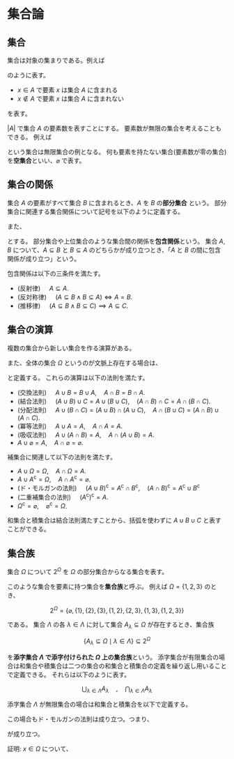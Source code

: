 # 集合論

## 集合

集合は対象の集まりである。例えば

\begin{align*}
A&=\{1,2,3\},& B&=\{赤,青,黄,緑\}
\end{align*}

のように表す。

* $x\in A$ で要素 $x$ は集合 $A$ に含まれる
* $x\notin A$ で要素 $x$ は集合 $A$ に含まれない

を表す。

$|A|$ で集合 $A$ の要素数を表すことにする。
要素数が無限の集合を考えることもできる。
例えば

\begin{align*}
A&=\{n\in\mathbb{N}\mid \text{$n$ は偶数}\},& B&=\{x\in\mathbb{R}\mid \text{$x$ は無理数} \}
\end{align*}

という集合は無限集合の例となる。
何も要素を持たない集合(要素数が零の集合)を**空集合**といい、$\varnothing$ で表す。

## 集合の関係

集合 $A$ の要素がすべて集合 $B$ に含まれるとき、$A$ を $B$ の**部分集合** という。
部分集合に関連する集合関係について記号を以下のように定義する。

\begin{align*}
A\subseteq B &\defiff (x\in A\implies x \in B)&\text{($A$ は $B$ の部分集合)}\\
A\supseteq B &\defiff B\subseteq A&\text{($A$ は $B$ の上位集合)}\\
A = B &\defiff (A\subseteq B\land A\supseteq B)& \text{($A$ と $B$ は等しい)}\\
A \ne B &\defiff \lnot(A = B)& \text{($A$ と $B$ は等しくない)}
\end{align*}

また、

\begin{align*}
A\subsetneq B &\defiff (A\subseteq B \land A\ne B)&\text{($A$ は $B$ の真部分集合)}\\
A\supsetneq B &\defiff B\subsetneq A&\text{($A$ は $B$ の真上位集合)}
\end{align*}

とする。
部分集合や上位集合のような集合間の関係を**包含関係**という。
集合 $A,\,B$ について、$A\subseteq B$ と $B\subseteq A$ のどちらかが成り立つとき、「$A$ と $B$ の間に包含関係が成り立つ」という。

包含関係は以下の三条件を満たす。

* (反射律) $\quad A\subseteq A$.
* (反対称律) $\quad (A\subseteq B\land B\subseteq A) \iff A = B$.
* (推移律) $\quad (A\subseteq B\land B\subseteq C)\implies A\subseteq C$.

## 集合の演算

複数の集合から新しい集合を作る演算がある。

\begin{align*}
A\cup B &\coloneqq\left\{x\mid x\in A \text{ または } x \in B\right\}\qquad\text{(和集合)}\\
A\cap B &\coloneqq \left\{x\mid x\in A \text{ かつ } x \in B\right\}\qquad\text{(積集合)}\\
A\setminus B &\coloneqq \left\{x\mid x\in A \text{ かつ } x \notin B\right\}\qquad\text{(差集合)}
\end{align*}

また、全体の集合 $\Omega$ というのが文脈上存在する場合は、

\begin{align*}
A^\mathrm{c} &\coloneqq \Omega\setminus A\qquad\text{(補集合)}
\end{align*}

と定義する。
これらの演算は以下の法則を満たす。

* (交換法則) $\quad A\cup B = B\cup A, \quad A\cap B = B\cap A$.
* (結合法則) $\quad (A\cup B)\cup C = A\cup (B\cup C), \quad (A\cap B)\cap C=A\cap(B\cap C)$.
* (分配法則) $\quad A\cup(B\cap C) = (A\cup B)\cap (A\cup C),\quad A\cap (B\cup C) = (A\cap B)\cup (A\cap C)$.
* (冪等法則) $\quad A \cup A = A, \quad A\cap A = A$.
* (吸収法則) $\quad A \cup (A\cap B) = A, \quad A\cap (A\cup B) = A$.
* $A\cup \varnothing = A,\quad A\cap\varnothing = \varnothing$.

補集合に関連して以下の法則を満たす。

* $A\cup \Omega = \Omega,\quad A\cap\Omega = A$.
* $A\cup A^\mathrm{c} = \Omega,\quad A\cap A^\mathrm{c} =\varnothing$.
* (ド・モルガンの法則) $\quad(A\cup B)^\mathrm{c} = A^\mathrm{c} \cap B^\mathrm{c},\quad(A\cap B)^\mathrm{c} = A^\mathrm{c} \cup B^\mathrm{c}$
* (二重補集合の法則) $\quad (A^\mathrm{c})^\mathrm{c} = A$.
* $\Omega^\mathrm{c} = \varnothing,\quad \varnothing^\mathrm{c} = \Omega$.

和集合と積集合は結合法則満たすことから、括弧を使わずに $A\cup B\cup C$ と表すことができる。

## 集合族

集合 $\Omega$ について $2^\Omega$ を $\Omega$ の部分集合からなる集合を表す。

\begin{align*}
2^\Omega &\coloneqq \left\{A\subseteq\Omega\right\}.
\end{align*}

このような集合を要素に持つ集合を**集合族**と呼ぶ。
例えば $\Omega=\{1,2,3\}$ のとき、

$$
2^\Omega = \left\{\varnothing, \{1\}, \{2\}, \{3\}, \{1,2\},\{2,3\},\{1,3\},\{1,2,3\}\right\}
$$

である。
集合 $\Lambda$ の各 $\lambda\in\Lambda$ に対して集合 $A_\lambda\subseteq\Omega$ が存在するとき、集合族

$$
\left\{A_\lambda\subseteq\Omega\mid \lambda\in\Lambda\right\}\subseteq 2^\Omega
$$

を**添字集合 $\Lambda$ で添字付けられた $\Omega$ 上の集合族**という。
添字集合が有限集合の場合は和集合や積集合は二つの集合の和集合と積集合の定義を繰り返し用いることで定義できる。
それらは以下のように表す。

$$
\bigcup_{\lambda\in\Lambda} A_\lambda \quad,\quad
\bigcap_{\lambda\in\Lambda} A_\lambda
$$

添字集合 $\Lambda$ が無限集合の場合は和集合と積集合を以下で定義する。

\begin{align*}
\bigcup_{\lambda\in\Lambda} A_\lambda
&\coloneqq
\left\{x\in\Omega\mid \exists \lambda\in\Lambda,\quad x\in A_\lambda\right\}\\
\bigcap_{\lambda\in\Lambda} A_\lambda
&\coloneqq
\left\{x\in\Omega\mid \forall \lambda\in\Lambda,\quad x\in A_\lambda\right\}
\end{align*}

この場合もド・モルガンの法則は成り立つ。つまり、

\begin{align*}
\left(\bigcup_{\lambda\in\Lambda} A_\lambda\right)^\mathrm{c}
&=
\bigcap_{\lambda\in\Lambda} A_\lambda^\mathrm{c}\\
\left(\bigcap_{\lambda\in\Lambda} A_\lambda\right)^\mathrm{c}
&=
\bigcup_{\lambda\in\Lambda} A_\lambda^\mathrm{c}
\end{align*}

が成り立つ。

証明:
$x\in\Omega$ について、
\begin{align*}
x\in\left(\bigcup_{\lambda\in\Lambda} A_\lambda\right)^\mathrm{c}
&\iff x\notin\left(\bigcup_{\lambda\in\Lambda} A_\lambda\right)\\
&\iff \lnot\left(\exists\lambda\in\Lambda,\quad x\in A_\lambda\right)\\
&\iff \forall\lambda\in\Lambda,\quad x\notin A_\lambda\\
&\iff \forall\lambda\in\Lambda,\quad x\in A_\lambda^\mathrm{c}\\
&\iff x\in\bigcap_{\lambda\in\Lambda} A_\lambda^{\mathrm{c}}.
\end{align*}
